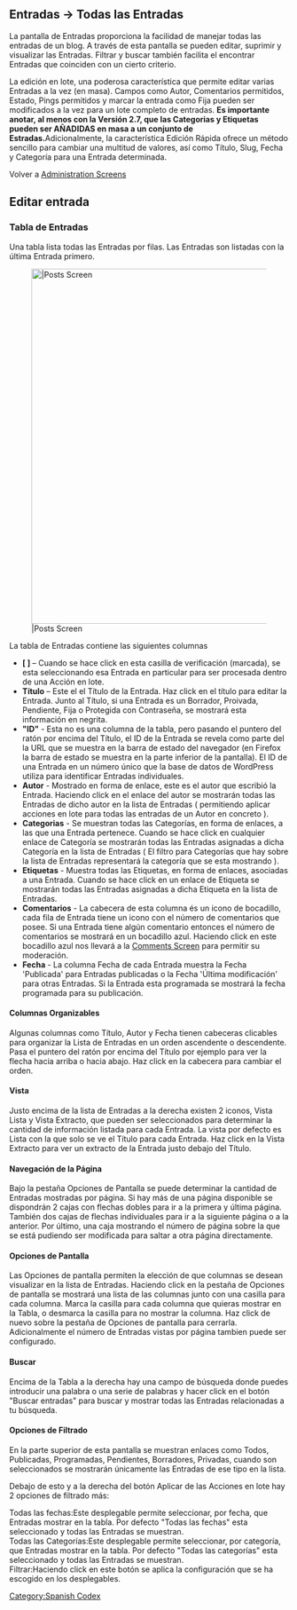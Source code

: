 {{Draft}}

{{Languages|
{{en|Posts Screen}}
{{es|Sección Entradas}}
{{ja|管理画面/投稿/投稿}}
{{pt-br|Sub-Painel Posts}}
{{zh-cn|文章页面}}
}}

==Entradas -> Todas las Entradas==

La pantalla de Entradas proporciona la facilidad de manejar todas las entradas de un blog. A través de esta pantalla se pueden editar, suprimir y visualizar las Entradas. Filtrar y buscar también facilita el encontrar Entradas que coinciden con un cierto criterio.

La edición en lote, una poderosa característica que permite editar varias Entradas a la vez (en masa). Campos como Autor, Comentarios permitidos, Estado, Pings permitidos y marcar la entrada como Fija pueden ser modificados a la vez para un lote completo de entradas. '''Es importante anotar, al menos con la Versión 2.7, que las Categorias y Etiquetas pueden ser AÑADIDAS en masa a un conjunto de Estradas. '''Adicionalmente, la característica Edición Rápida ofrece un método sencillo para cambiar una multitud de valores, así como Título, Slug, Fecha y Categoría para una Entrada determinada.

Volver a [[Administration Screens]]

==Editar entrada==
===Tabla de Entradas===

Una tabla lista todas las Entradas por filas. Las Entradas son listadas con la última Entrada primero.

[[Image:manageposts.png|640px||Posts Screen]]

La tabla de Entradas contiene las siguientes columnas

*'''[ ]''' – Cuando se hace click en esta casilla de verificación (marcada), se esta seleccionando esa Entrada en particular para ser procesada dentro de una Acción en lote.
*'''Título''' – Este el el Título de la Entrada. Haz click en el título para editar la Entrada. Junto al Título, si una Entrada es un Borrador, Proivada, Pendiente, Fija o Protegida con Contraseña, se mostrará esta información en negrita.
*'''"ID"''' -  Esta no es una columna de la tabla, pero pasando el puntero del ratón por encima del Título, el ID de la Entrada se revela como parte del la URL que se muestra en la barra de estado del navegador (en Firefox la barra de estado se muestra en la parte inferior de la pantalla). El ID de una Entrada en un número único que la base de datos de WordPress utiliza para identificar Entradas individuales.
*'''Autor''' - Mostrado en forma de enlace, este es el autor que escribió la Entrada. Haciendo click en el enlace del autor se mostrarán todas las Entradas de dicho autor en la lista de Entradas ( permitiendo aplicar acciones en lote para todas las entradas de un Autor en concreto ).
*'''Categorias''' - Se muestran todas las Categorías, en forma de enlaces, a las que una Entrada pertenece. Cuando se hace click en cualquier enlace de Categoría se mostrarán todas las Entradas asignadas a dicha Categoría en la lista de Entradas ( El filtro para Categorías que hay sobre la lista de Entradas representará la categoría que se esta mostrando ). 
*'''Etiquetas''' - Muestra todas las Etiquetas, en forma de enlaces, asociadas a una Entrada. Cuando se hace click en un enlace de Etiqueta se mostrarán todas las Entradas asignadas a dicha Etiqueta en la lista de Entradas. 
*'''Comentarios''' -  La cabecera de esta columna és un icono de bocadillo, cada fila de Entrada tiene un icono con el número de comentarios que posee. Si una Entrada tiene algún comentario entonces el número de comentarios se mostrará en un bocadillo azul. Haciendo click en este bocadillo azul nos llevará a la [[Comments Screen]] para permitir su moderación.     
*'''Fecha''' - La columna Fecha de cada Entrada muestra la Fecha 'Publicada' para Entradas publicadas o la Fecha 'Última modificación' para otras Entradas. Si la Entrada esta programada se mostrará la fecha programada para su publicación. 

====Columnas Organizables====

Algunas columnas como Título, Autor y Fecha tienen cabeceras clicables para organizar la Lista de Entradas en un orden ascendente o descendente. Pasa el puntero del ratón por encima del Título por ejemplo para ver la flecha hacia arriba o hacia abajo. Haz click en la cabecera para cambiar el orden.

====Vista====

Justo encima de la lista de Entradas a la derecha existen 2 iconos, Vista Lista y Vista Extracto, que pueden ser seleccionados para determinar la cantidad de información listada para cada Entrada. La vista por defecto es Lista con la que solo se ve el Título para cada Entrada. Haz click en la Vista Extracto para ver un extracto de la Entrada justo debajo del Título.

====Navegación de la Página====

Bajo la pestaña Opciones de Pantalla se puede determinar la cantidad de Entradas mostradas por página. Si hay más de una página disponible se dispondrán 2 cajas con flechas dobles para ir a la primera y última página. También dos cajas de flechas individuales para ir a la siguiente página o a la anterior. Por último, una caja mostrando el número de página sobre la que se está pudiendo ser modificada para saltar a otra página directamente.

====Opciones de Pantalla====

Las Opciones de pantalla permiten la elección de que columnas se desean visualizar en la lista de Entradas. Haciendo click en la pestaña de Opciones de pantalla se mostrará una lista de las columnas junto con una casilla para cada columna. Marca la casilla para cada columna que quieras mostrar en la Tabla, o desmarca la casilla para no mostrar la columna. Haz click de nuevo sobre la pestaña de Opciones de pantalla para cerrarla. Adicionalmente el número de Entradas vistas por página tambien puede ser configurado.

====Buscar====

Encima de la Tabla a la derecha hay una campo de búsqueda donde puedes introducir una palabra o una serie de palabras y hacer click en el botón "Buscar entradas" para buscar y mostrar todas las Entradas relacionadas a tu búsqueda.

====Opciones de Filtrado====

En la parte superior de esta pantalla se muestran enlaces como Todos, Publicadas, Programadas, Pendientes, Borradores, Privadas, cuando son seleccionados se mostrarán únicamente las Entradas de ese tipo en la lista. 

Debajo de esto y a la derecha del botón Aplicar de las Acciones en lote hay 2 opciones de filtrado más:

;Todas las fechas:Este desplegable permite seleccionar, por fecha, que Entradas mostrar en la tabla. Por defecto "Todas las fechas" esta seleccionado y todas las Entradas se muestran.
;Todas las Categorías:Este desplegable permite seleccionar, por categoría, que Entradas mostrar en la tabla. Por defecto "Todas las categorías" esta seleccionado y todas las Entradas se muestran.
;Filtrar:Haciendo click en este botón se aplica la configuración que se ha escogido en los desplegables.


[[Category:Spanish Codex]]